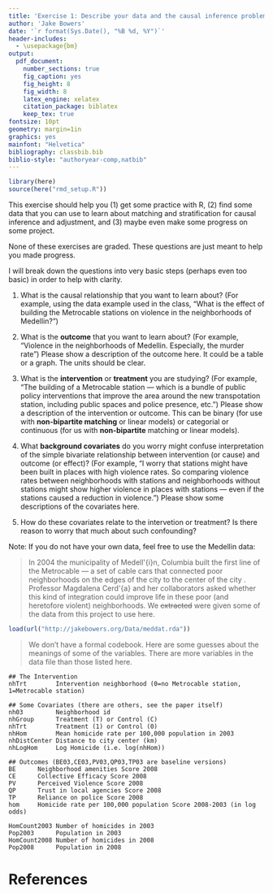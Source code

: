 ```yaml
---
title: 'Exercise 1: Describe your data and the causal inference problem'
author: 'Jake Bowers'
date: '`r format(Sys.Date(), "%B %d, %Y")`'
header-includes:
  - \usepackage{bm}
output:
  pdf_document:
    number_sections: true
    fig_caption: yes
    fig_height: 8
    fig_width: 8
    latex_engine: xelatex
    citation_package: biblatex
    keep_tex: true
fontsize: 10pt
geometry: margin=1in
graphics: yes
mainfont: "Helvetica"
bibliography: classbib.bib
biblio-style: "authoryear-comp,natbib"
---
```


<!-- Make this document using library(rmarkdown); render("exploration1.Rmd") -->
\input{mytexsymbols}

```r
library(here)
source(here("rmd_setup.R"))
```

This exercise should help you (1) get some practice with R, (2) find some data
that you can use to learn about matching and stratification for causal
inference and adjustment, and (3) maybe even make some progress on some project.

None of these exercises are graded. These questions are just meant to help you
made progress.

I will break down the questions into very basic steps (perhaps even too basic)
in order to help with clarity.

1. What is the causal relationship that you want to learn about? (For example,
   using the data example used in the class, "What is the effect of building
   the Metrocable stations on violence in the neighborhoods of Medellin?")

2. What is the **outcome** that you want to learn about? (For example,
   "Violence in the neighborhoods of Medellin. Especially, the murder rate")
   Please show a description of the outcome here. It could be a table or a
   graph. The units should be clear.

3. What is the **intervention** or **treatment** you are studying? (For
   example, "The building of a Metrocable station --- which is a bundle of
   public policy interventions that improve the area around the new
   transpotation station, including public spaces and police presence, etc.")
   Please show a description of the intervention or outcome. This can be binary
   (for use with **non-bipartite matching** or linear models) or categorial or continuous (for
   us with **non-bipartite** matching or linear models).

4. What **background covariates** do you worry might confuse interpretation of the simple bivariate relationship between intervention (or cause) and outcome (or effect)? (For example, "I worry that stations might have been built in places with high violence rates. So comparing violence rates between neighborhoods with stations and neighborhoods without stations might show higher violence in places with stations --- even if the stations caused a reduction in violence.")  Please show some descriptions of the covariates here.


5. How do these covariates relate to the intervetion or treatment? Is there
   reason to worry that much about such confounding?


Note: If you do not have your own data, feel free to use the Medellin data:

> In 2004 the municipality of Medell\'{i}n, Columbia built the first line
 of the Metrocable --- a set of cable cars that connected poor neighborhoods
 on the edges of the city to the center of the city \citep{cerda2012reducing}.
 Professor Magdalena Cerd\'{a} and her collaborators asked whether this kind
 of integration could improve life in these poor (and heretofore violent)
 neighborhoods. We ~~extracted~~ were given some of the data from this project to use
 here.\footnote{The articles can be both found in this web directory
 \url{http://jakebowers.org/Matching/}.}

```r
load(url("http://jakebowers.org/Data/meddat.rda"))
```

> We don't have a formal codebook. Here are some guesses about the meanings of
some of the variables. There are more variables in the data file than those
listed here.

```
## The Intervention
nhTrt        Intervention neighborhood (0=no Metrocable station, 1=Metrocable station)

## Some Covariates (there are others, see the paper itself)
nh03         Neighborhood id
nhGroup      Treatment (T) or Control (C)
nhTrt        Treatment (1) or Control (0)
nhHom        Mean homicide rate per 100,000 population in 2003
nhDistCenter Distance to city center (km)
nhLogHom     Log Homicide (i.e. log(nhHom))

## Outcomes (BE03,CE03,PV03,QP03,TP03 are baseline versions)
BE      Neighborhood amenities Score 2008
CE      Collective Efficacy Score 2008
PV      Perceived Violence Score 2008
QP      Trust in local agencies Score 2008
TP      Reliance on police Score 2008
hom     Homicide rate per 100,000 population Score 2008-2003 (in log odds)

HomCount2003 Number of homicides in 2003
Pop2003      Population in 2003
HomCount2008 Number of homicides in 2008
Pop2008      Population in 2008
```

# References

